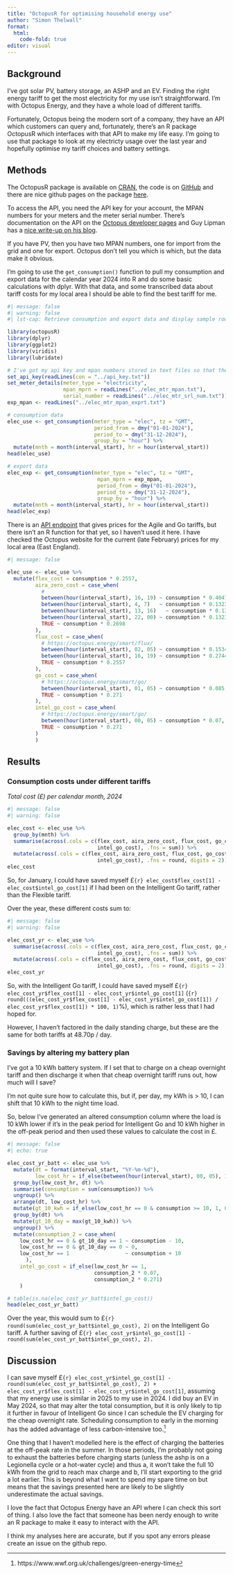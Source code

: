 ```yaml
---
title: "OctopusR for optimising household energy use"
author: "Simon Thelwall"
format:
  html:
    code-fold: true
editor: visual
---
```


## Background

I've got solar PV, battery storage, an ASHP and an EV. Finding the right energy tariff to get the most electricity for my use isn't straightforward. I'm with Octopus Energy, and they have a whole load of different tariffs.

Fortunately, Octopus being the modern sort of a company, they have an API which customers can query and, fortunately, there's an R package OctopusR which interfaces with that API to make my life easy. I'm going to use that package to look at my electricty usage over the last year and hopefully optimise my tariff choices and battery settings.

## Methods

The OctopusR package is available on [CRAN](https://cran.r-project.org/web/packages/octopusR/index.html), the code is on [GitHub](https://github.com/Moohan/octopusR/) and there are nice github pages on the package [here](https://moohan.github.io/octopusR/).

To access the API, you need the API key for your account, the MPAN numbers for your meters and the meter serial number. There's documentation on the API on the [Octopus developer pages](https://developer.octopus.energy/) and Guy Lipman has a [nice write-up on his blog](https://www.guylipman.com/octopus/api_guide.html).

If you have PV, then you have two MPAN numbers, one for import from the grid and one for export. Octopus don't tell you which is which, but the data make it obvious.

I'm going to use the `get_consumption()` function to pull my consumption and export data for the calendar year 2024 into R and do some basic calculations with dplyr. With that data, and some transcribed data about tariff costs for my local area I should be able to find the best tariff for me.

```r
#| message: false
#| warning: false
#| lst-cap: Retrieve consumption and export data and display sample rows of data

library(octopusR)
library(dplyr)
library(ggplot2)
library(viridis)
library(lubridate)

# I've got my api key and mpan numbers stored in text files so that they're not exposed here.
set_api_key(readLines(con = "../api_key.txt"))
set_meter_details(meter_type = "electricity",
                  mpan_mprn = readLines("../elec_mtr_mpan.txt"),
                  serial_number = readLines("../elec_mtr_srl_num.txt"))
exp_mpan <- readLines("../elec_mtr_mpan_exprt.txt")

# consumption data
elec_use <- get_consumption(meter_type = "elec", tz = "GMT", 
                            period_from = dmy("01-01-2024"),
                            period_to = dmy("31-12-2024"), 
                            group_by = "hour") %>% 
  mutate(mnth = month(interval_start), hr = hour(interval_start))
head(elec_use)

# export data
elec_exp <- get_consumption(meter_type = "elec", tz = "GMT", 
                             mpan_mprn = exp_mpan, 
                             period_from = dmy("01-01-2024"),
                             period_to = dmy("31-12-2024"), 
                             group_by = "hour") %>% 
  mutate(mnth = month(interval_start), hr = hour(interval_start))
head(elec_exp)
```

There is an [API endpoint](https://developer.octopus.energy/rest/guides/endpoints#api-price-endpoints) that gives prices for the Agile and Go tariffs, but there isn't an R function for that yet, so I haven't used it here. I have checked the Octopus website for the current (late February) prices for my local area (East England).

```r
#| message: false

elec_use <- elec_use %>% 
  mutate(flex_cost = consumption * 0.2557, 
         aira_zero_cost = case_when(
           # 
           between(hour(interval_start), 16, 19) ~ consumption * 0.4047, 
           between(hour(interval_start), 4, 7)   ~ consumption * 0.1323, 
           between(hour(interval_start), 13, 16)   ~ consumption * 0.1323,
           between(hour(interval_start), 22, 00) ~ consumption * 0.1323, 
           TRUE ~ consumption * 0.2698 
         ),
         flux_cost = case_when(
           # https://octopus.energy/smart/flux/
           between(hour(interval_start), 02, 05) ~ consumption * 0.1534, 
           between(hour(interval_start), 16, 19) ~ consumption * 0.2744, 
           TRUE ~ consumption * 0.2557
         ), 
         go_cost = case_when(
           # https://octopus.energy/smart/go/
           between(hour(interval_start), 01, 05) ~ consumption * 0.085, 
           TRUE ~ consumption * 0.271
         ),
         intel_go_cost = case_when(
           # https://octopus.energy/smart/go/
           between(hour(interval_start), 00, 05) ~ consumption * 0.07, 
           TRUE ~ consumption * 0.271
         )
         )
```

## Results

### Consumption costs under different tariffs

*Total cost (£) per calendar month, 2024*

```r
#| message: false
#| warning: false

elec_cost <- elec_use %>% 
  group_by(mnth) %>% 
  summarise(across(.cols = c(flex_cost, aira_zero_cost, flux_cost, go_cost, 
                             intel_go_cost), .fns = sum)) %>% 
  mutate(across(.cols = c(flex_cost, aira_zero_cost, flux_cost, go_cost, 
                             intel_go_cost), .fns = round, digits = 2))
elec_cost

```

So, for January, I could have saved myself £`{r} elec_cost$flex_cost[1] - elec_cost$intel_go_cost[1]` if I had been on the Intelligent Go tariff, rather than the Flexible tariff.

Over the year, these different costs sum to:

```r
#| message: false
#| warning: false

elec_cost_yr <- elec_use %>% 
  summarise(across(.cols = c(flex_cost, aira_zero_cost, flux_cost, go_cost, 
                             intel_go_cost), .fns = sum)) %>% 
  mutate(across(.cols = c(flex_cost, aira_zero_cost, flux_cost, go_cost, 
                             intel_go_cost), .fns = round, digits = 2))
elec_cost_yr
```

So, with the Intelligent Go tariff, I could have saved myself £`{r} elec_cost_yr$flex_cost[1] - elec_cost_yr$intel_go_cost[1]` (`{r} round(((elec_cost_yr$flex_cost[1] - elec_cost_yr$intel_go_cost[1]) / elec_cost_yr$flex_cost[1]) * 100, 1)`%), which is rather less that I had hoped for.

However, I haven't factored in the daily standing charge, but these are the same for both tariffs at 48.70p / day.

### Savings by altering my battery plan

I've got a 10 kWh battery system. If I set that to charge on a cheap overnight tariff and then discharge it when that cheap overnight tariff runs out, how much will I save?

I'm not quite sure how to calculate this, but if, per day, my kWh is \> 10, I can shift that 10 kWh to the night time load.

So, below I've generated an altered consumption column where the load is 10 kWh lower if it's in the peak period for Intelligent Go and 10 kWh higher in the off-peak period and then used these values to calculate the cost in £.

```r
#| message: false
#| echo: true

elec_cost_yr_batt <- elec_use %>% 
  mutate(dt = format(interval_start, "%Y-%m-%d"), 
         low_cost_hr = if_else(between(hour(interval_start), 00, 05), 1, 0)) %>%
  group_by(low_cost_hr, dt) %>%
  summarise(consumption = sum(consumption)) %>% 
  ungroup() %>% 
  arrange(dt, low_cost_hr) %>% 
  mutate(gt_10_kwh = if_else(low_cost_hr == 0 & consumption >= 10, 1, 0)) %>% 
  group_by(dt) %>% 
  mutate(gt_10_day = max(gt_10_kwh)) %>% 
  ungroup() %>% 
  mutate(consumption_2 = case_when(
    low_cost_hr == 0 & gt_10_day == 1 ~ consumption - 10, 
    low_cost_hr == 0 & gt_10_day == 0 ~ 0,
    low_cost_hr == 1                  ~ consumption + 10
      ), 
    intel_go_cost = if_else(low_cost_hr == 1, 
                            consumption_2 * 0.07, 
                            consumption_2 * 0.271)
    )

# table(is.na(elec_cost_yr_batt$intel_go_cost))
head(elec_cost_yr_batt)
```

Over the year, this would sum to £`{r} round(sum(elec_cost_yr_batt$intel_go_cost), 2)` on the Intelligent Go tariff. A further saving of £`{r} elec_cost_yr$intel_go_cost[1] - round(sum(elec_cost_yr_batt$intel_go_cost), 2).`

## Discussion

I can save myself £`{r} elec_cost_yr$intel_go_cost[1] - round(sum(elec_cost_yr_batt$intel_go_cost), 2) + elec_cost_yr$flex_cost[1] - elec_cost_yr$intel_go_cost[1]`, assuming that my energy use is similar in 2025 to my use in 2024. I did buy an EV in May 2024, so that may alter the total consumption, but it is only likely to tip it further in favour of Intelligent Go since I can schedule the EV charging for the cheap overnight rate. Scheduling consumption to early in the morning has the added advantage of less carbon-intensive too.[^1]

[^1]: https://www.wwf.org.uk/challenges/green-energy-time

One thing that I haven't modelled here is the effect of charging the batteries at the off-peak rate in the summer. In those periods, I'm probably not going to exhaust the batteries before charging starts (unless the ashp is on a Legionella cycle or a hot-water cycle) and thus a, it won't take the full 10 kWh from the grid to reach max charge and b, I'll start exporting to the grid a lot earlier. This is beyond what I want to spend my spare time on but means that the savings presented here are likely to be slightly underestimate the actual savings.

I love the fact that Octopus Energy have an API where I can check this sort of thing. I also love the fact that someone has been nerdy enough to write an R package to make it easy to interact with the API.

I think my analyses here are accurate, but if you spot any errors please create an issue on the github repo.
